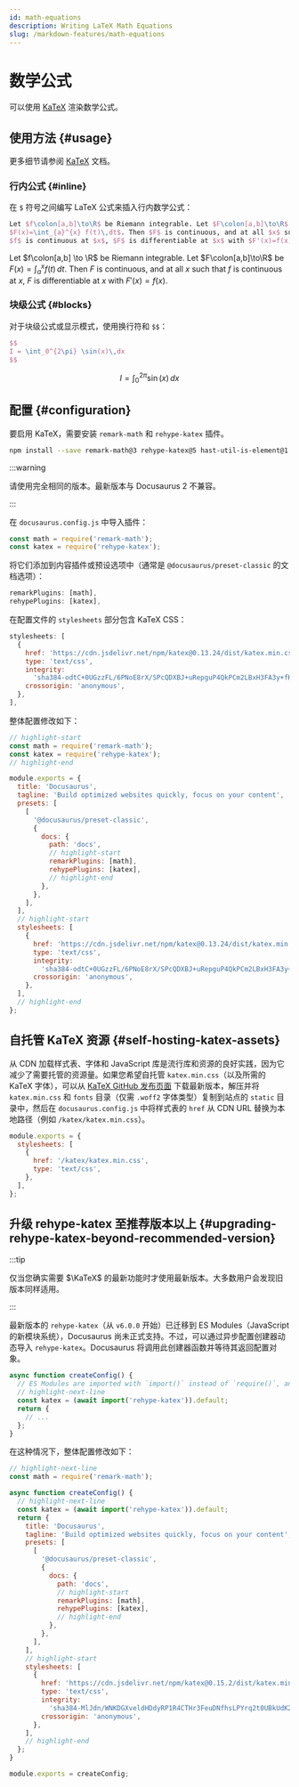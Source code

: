 ```yaml
---
id: math-equations
description: Writing LaTeX Math Equations
slug: /markdown-features/math-equations
---
```


# 数学公式


可以使用 [KaTeX](https://katex.org) 渲染数学公式。

## 使用方法 {#usage}

更多细节请参阅 [KaTeX](https://katex.org) 文档。

### 行内公式 {#inline}

在 `$` 符号之间编写 LaTeX 公式来插入行内数学公式：

```latex
Let $f\colon[a,b]\to\R$ be Riemann integrable. Let $F\colon[a,b]\to\R$ be
$F(x)=\int_{a}^{x} f(t)\,dt$. Then $F$ is continuous, and at all $x$ such that
$f$ is continuous at $x$, $F$ is differentiable at $x$ with $F'(x)=f(x)$.
```

<BrowserWindow>

Let $f\colon[a,b] \to \R$ be Riemann integrable. Let $F\colon[a,b]\to\R$ be $F(x)=
\int_{a}^{x} f(t)\,dt$. Then $F$ is continuous, and at all $x$ such that $f$ is continuous at $x$, $F$ is differentiable at $x$ with $F'(x)=f(x)$.

</BrowserWindow>

### 块级公式 {#blocks}

对于块级公式或显示模式，使用换行符和 `$$`：

```latex
$$
I = \int_0^{2\pi} \sin(x)\,dx
$$
```

<BrowserWindow>

$$
I = \int_0^{2\pi} \sin(x)\,dx
$$

</BrowserWindow>

## 配置 {#configuration}

要启用 KaTeX，需要安装 `remark-math` 和 `rehype-katex` 插件。

```bash npm2yarn
npm install --save remark-math@3 rehype-katex@5 hast-util-is-element@1.1.0
```

:::warning

请使用完全相同的版本。最新版本与 Docusaurus 2 不兼容。

:::

在 `docusaurus.config.js` 中导入插件：

```js
const math = require('remark-math');
const katex = require('rehype-katex');
```

将它们添加到内容插件或预设选项中（通常是 `@docusaurus/preset-classic` 的文档选项）：

```js
remarkPlugins: [math],
rehypePlugins: [katex],
```

在配置文件的 `stylesheets` 部分包含 KaTeX CSS：

```js
stylesheets: [
  {
    href: 'https://cdn.jsdelivr.net/npm/katex@0.13.24/dist/katex.min.css',
    type: 'text/css',
    integrity:
      'sha384-odtC+0UGzzFL/6PNoE8rX/SPcQDXBJ+uRepguP4QkPCm2LBxH3FA3y+fKSiJ+AmM',
    crossorigin: 'anonymous',
  },
],
```

整体配置修改如下：

```js title="docusaurus.config.js"
// highlight-start
const math = require('remark-math');
const katex = require('rehype-katex');
// highlight-end

module.exports = {
  title: 'Docusaurus',
  tagline: 'Build optimized websites quickly, focus on your content',
  presets: [
    [
      '@docusaurus/preset-classic',
      {
        docs: {
          path: 'docs',
          // highlight-start
          remarkPlugins: [math],
          rehypePlugins: [katex],
          // highlight-end
        },
      },
    ],
  ],
  // highlight-start
  stylesheets: [
    {
      href: 'https://cdn.jsdelivr.net/npm/katex@0.13.24/dist/katex.min.css',
      type: 'text/css',
      integrity:
        'sha384-odtC+0UGzzFL/6PNoE8rX/SPcQDXBJ+uRepguP4QkPCm2LBxH3FA3y+fKSiJ+AmM',
      crossorigin: 'anonymous',
    },
  ],
  // highlight-end
};
```

## 自托管 KaTeX 资源 {#self-hosting-katex-assets}

从 CDN 加载样式表、字体和 JavaScript 库是流行库和资源的良好实践，因为它减少了需要托管的资源量。如果您希望自托管 `katex.min.css`（以及所需的 KaTeX 字体），可以从 [KaTeX GitHub 发布页面](https://github.com/KaTeX/KaTeX/releases) 下载最新版本，解压并将 `katex.min.css` 和 `fonts` 目录（仅需 `.woff2` 字体类型）复制到站点的 `static` 目录中，然后在 `docusaurus.config.js` 中将样式表的 `href` 从 CDN URL 替换为本地路径（例如 `/katex/katex.min.css`）。

```js title="docusaurus.config.js"
module.exports = {
  stylesheets: [
    {
      href: '/katex/katex.min.css',
      type: 'text/css',
    },
  ],
};
```

## 升级 rehype-katex 至推荐版本以上 {#upgrading-rehype-katex-beyond-recommended-version}

:::tip

仅当您确实需要 $\KaTeX$ 的最新功能时才使用最新版本。大多数用户会发现旧版本同样适用。

:::

最新版本的 `rehype-katex`（从 `v6.0.0` 开始）已迁移到 ES Modules（JavaScript 的新模块系统），Docusaurus 尚未正式支持。不过，可以通过异步配置创建器动态导入 `rehype-katex`。Docusaurus 将调用此创建器函数并等待其返回配置对象。

```js title="docusaurus.config.js"
async function createConfig() {
  // ES Modules are imported with `import()` instead of `require()`, and are imported asynchronously
  // highlight-next-line
  const katex = (await import('rehype-katex')).default;
  return {
    // ...
  };
}
```

在这种情况下，整体配置修改如下：

```js title="docusaurus.config.js"
// highlight-next-line
const math = require('remark-math');

async function createConfig() {
  // highlight-next-line
  const katex = (await import('rehype-katex')).default;
  return {
    title: 'Docusaurus',
    tagline: 'Build optimized websites quickly, focus on your content',
    presets: [
      [
        '@docusaurus/preset-classic',
        {
          docs: {
            path: 'docs',
            // highlight-start
            remarkPlugins: [math],
            rehypePlugins: [katex],
            // highlight-end
          },
        },
      ],
    ],
    // highlight-start
    stylesheets: [
      {
        href: 'https://cdn.jsdelivr.net/npm/katex@0.15.2/dist/katex.min.css',
        type: 'text/css',
        integrity:
          'sha384-MlJdn/WNKDGXveldHDdyRP1R4CTHr3FeuDNfhsLPYrq2t0UBkUdK2jyTnXPEK1NQ',
        crossorigin: 'anonymous',
      },
    ],
    // highlight-end
  };
}

module.exports = createConfig;
```